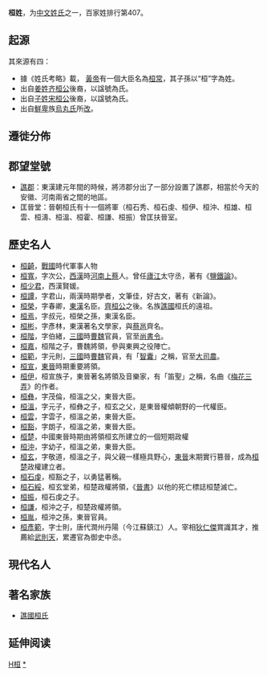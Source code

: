 {{姓氏
|姓氏=桓
|拼音=Huán
|中国大陆=Huan
|台湾=
|香港=
|澳门=
|新加坡=
|马来西亚=
|越南=Hoàn
|韩国=
|反切=
|同音字=
|堂号=
|郡望=[[谯郡|谯郡]]
}}

'''桓姓'''，为[[中文姓氏|中文姓氏]]之一，百家姓排行第407。

== 起源 ==
其來源有四：
*據《姓氏考略》載， [[黃帝|黃帝]]有一個大臣名為[[桓常|桓常]]，其子孫以“桓”字為姓。
*出自[[姜姓|姜姓]][[齐桓公|齐桓公]]後裔，以諡號為氏。
*出自[[子姓|子姓]][[宋桓公_(春秋)|宋桓公]]後裔，以諡號為氏。
*出自[[鮮卑|鮮卑]]族[[烏丸氏|烏丸氏]]所[[乌丸王氏#族源争义|改]]。

== 遷徙分佈 ==

== 郡望堂號 ==
*[[譙郡|譙郡]]：東漢建元年間的時候，將沛郡分出了一部分設置了譙郡，相當於今天的安徽、河南兩省之間的地區。
*匡晉堂：晉朝桓氏有十一個將軍（桓石秀、桓石虔、桓伊、桓沖、桓雄、桓雲、桓濤、桓溫、桓霍、桓謙、桓振）曾匡扶晉室。

== 歷史名人 ==
*[[桓齮|桓齮]]，[[戰國_(中國)|戰國]]時代軍事人物
*[[桓寬|桓寬]]，字次公，[[西漢|西漢]]時[[河南|河南]][[上蔡|上蔡]]人。曾任[[廬江|廬江]]太守丞，著有《[[鹽鐵論|鹽鐵論]]》。
*[[桓少君|桓少君]]，西漢賢媛。
*[[桓譚|桓譚]]，字君山，兩漢時期學者，文筆佳，好古文，著有《新論》。
*[[桓榮|桓榮]]，字春卿，[[東漢|東漢]]名臣。[[齊桓公|齊桓公]]之後。名族[[譙國|譙國]]桓氏的遠祖。
*[[桓焉|桓焉]]，字叔元，桓榮之孫，東漢名臣。
*[[桓彬|桓彬]]，字彥林，東漢著名文學家，與[[蔡邕|蔡邕]]齊名。
*[[桓階|桓階]]，字伯緒，[[三國|三國]]時[[曹魏|曹魏]]官員，官至[[尚書令|尚書令]]。
*[[桓嘉|桓嘉]]，桓階之子，曹魏將領，參與東興之役陣亡。
*[[桓範|桓範]]，字元則，[[三國|三國]]時[[曹魏|曹魏]]官員，有「[[智囊|智囊]]」之稱，官至[[大司農|大司農]]。
*[[桓宣|桓宣]]，[[東晉|東晉]]時期重要將領。
*[[桓伊|桓伊]]，桓宣族子，東晉著名將領及音樂家，有「笛聖」之稱，名曲《[[梅花三弄|梅花三弄]]》的作者。
*[[桓彝|桓彝]]，字茂倫，桓溫之父，東晉大臣。
*[[桓溫|桓溫]]，字元子，桓彝之子，桓玄之父，是東晉權傾朝野的一代權臣。
*[[桓雲|桓雲]]，字雲子，桓溫之弟，東晉大臣。
*[[桓豁|桓豁]]，字朗子，桓溫之弟，東晉大臣。
*[[桓楚|桓楚]]，中國東晉時期由將領桓玄所建立的一個短期政權
*[[桓沖|桓沖]]，字幼子，桓溫之弟，東晉大臣。
*[[桓玄|桓玄]]，字敬道，桓溫之子，與父親一樣極具野心，[[東晉|東晉]]末期實行篡晉，成為[[桓楚|桓楚]]政權建立者。
*[[桓石虔|桓石虔]]，桓豁之子，以勇猛著稱。
*[[桓石綏|桓石綏]]，桓玄堂弟，桓楚政權將領，《[[晉書|晉書]]》以他的死亡標誌桓楚滅亡。
*[[桓振|桓振]]，桓石虔之子。
*[[桓謙|桓謙]]，桓沖之子，桓楚政權將領。
*[[桓胤|桓胤]]，桓沖之孫，東晉官員。
*[[桓彥範|桓彥範]]，字士則，唐代潤州丹陽（今江蘇鎮江）人。宰相[[狄仁傑|狄仁傑]]賞識其才，推薦給[[武則天|武則天]]，累遷官為御史中丞。

== 現代名人 ==

== 著名家族 ==
*[[譙國桓氏|譙國桓氏]]

== 延伸阅读 ==
{{Wikisource further reading}}

[[Category:漢姓|H桓]]
[[Category:桓姓|*]]